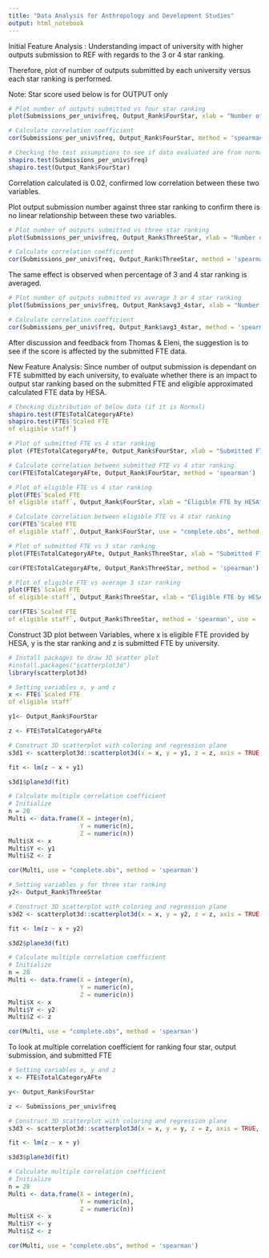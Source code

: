 ---
title: "Data Analysis for Anthropology and Development Studies"
output: html_notebook
---

Initial Feature Analysis : Understanding impact of university with higher outputs submission to REF with regards to the 3 or 4 star ranking.

Therefore, plot of number of outputs submitted by each university versus each star ranking is performed. 

Note: Star score used below is for OUTPUT only
```{r}
# Plot number of outputs submitted vs four star ranking
plot(Submissions_per_univ$freq, Output_Rank$FourStar, xlab = "Number of Output Submission Per University", ylab = "Four Star Score for Each University")

# Calculate correlation coefficient
cor(Submissions_per_univ$freq, Output_Rank$FourStar, method = 'spearman')

# Checking the test assumptions to see if data evaluated are from normal distribution
shapiro.test(Submissions_per_univ$freq)
shapiro.test(Output_Rank$FourStar)

```

Correlation calculated is 0.02, confirmed low correlation between these two variables.

Plot output submission number against three star ranking to confirm there is no linear relationship between these two variables. 

```{r}
# Plot number of outputs submitted vs three star ranking
plot(Submissions_per_univ$freq, Output_Rank$ThreeStar, xlab = "Number of Output Submission Per University", ylab = "Three Star Score for Each University")

# Calculate correlation coefficient
cor(Submissions_per_univ$freq, Output_Rank$ThreeStar, method = 'spearman')

```

The same effect is observed when percentage of 3 and 4 star ranking is averaged. 

```{r}
# Plot number of outputs submitted vs average 3 or 4 star ranking
plot(Submissions_per_univ$freq, Output_Rank$avg3_4star, xlab = "Number of Output Submission Per University", ylab = "Average Three & Four Star Score for Each University")

# Calculate correlation coefficient
cor(Submissions_per_univ$freq, Output_Rank$avg3_4star, method = 'spearman')

```

After discussion and feedback from Thomas & Eleni, the suggestion is to see if the score is affected by the submitted FTE data. 

New Feature Analysis: Since number of output submission is dependant on FTE submitted by each university, to evaluate whether there is an impact to output star ranking based on the submitted FTE and eligible approximated calculated FTE data by HESA.


```{r}
# Checking distribution of below data (if it is Normal)
shapiro.test(FTE$TotalCategoryAFte)
shapiro.test(FTE$`Scaled FTE 
of eligible staff`)

# Plot of submitted FTE vs 4 star ranking
plot (FTE$TotalCategoryAFte, Output_Rank$FourStar, xlab = "Submitted FTE (Category A)", ylab = "Four Star Score for Each University")

# Calculate correlation between submitted FTE vs 4 star ranking
cor(FTE$TotalCategoryAFte, Output_Rank$FourStar, method = 'spearman')

```
```{r}
# Plot of eligible FTE vs 4 star ranking
plot(FTE$`Scaled FTE 
of eligible staff`, Output_Rank$FourStar, xlab = "Eligible FTE by HESA", ylab = "Four Star Score for Each University")

# Calculate correlation between eligible FTE vs 4 star ranking
cor(FTE$`Scaled FTE 
of eligible staff`, Output_Rank$FourStar, use = "complete.obs", method = 'spearman')

```

```{r}
# Plot of submitted FTE vs 3 star ranking
plot(FTE$TotalCategoryAFte, Output_Rank$ThreeStar, xlab = "Submitted FTE", ylab = "Three Star Score for Each University")

cor(FTE$TotalCategoryAFte, Output_Rank$ThreeStar, method = 'spearman')
```
```{r}
# Plot of eligible FTE vs average 3 star ranking
plot(FTE$`Scaled FTE 
of eligible staff`, Output_Rank$ThreeStar, xlab = "Eligible FTE by HESA", ylab = "Three Star Score for Each University")

cor(FTE$`Scaled FTE 
of eligible staff`, Output_Rank$ThreeStar, method = 'spearman', use = 'complete.obs')
```

Construct 3D plot between Variables, where x is eligible FTE provided by HESA, y is the star ranking and z is submitted FTE by university.

```{r}
# Install packages to draw 3D scatter plot
#install.packages("scatterplot3d")
library(scatterplot3d)
```

```{r}
# Setting variables x, y and z
x <- FTE$`Scaled FTE 
of eligible staff`

y1<- Output_Rank$FourStar

z <- FTE$TotalCategoryAFte

```

```{r}
# Construct 3D scatterplot with coloring and regression plane
s3d1 <- scatterplot3d::scatterplot3d(x = x, y = y1, z = z, axis = TRUE, color = 'BLUE', pch = 20, xlab = "Approximate Eligible FTE by HESA", ylab = "Four Star Output Score Per University", zlab = "Submitted FTE per University (Category A)")

fit <- lm(z ~ x + y1)

s3d1$plane3d(fit)

# Calculate multiple correlation coefficient
# Initialize 
n = 28
Multi <- data.frame(X = integer(n),
                    Y = numeric(n),
                    Z = numeric(n))
Multi$X <- x
Multi$Y <- y1
Multi$Z <- z

cor(Multi, use = "complete.obs", method = 'spearman')

```

```{r}
# Setting variables y for three star ranking
y2<- Output_Rank$ThreeStar

# Construct 3D scatterplot with coloring and regression plane
s3d2 <- scatterplot3d::scatterplot3d(x = x, y = y2, z = z, axis = TRUE, color = 'BLUE', pch = 20, xlab = "Approximate Eligible FTE by HESA", ylab = "Three Star Output Score Per University", zlab = "Submitted FTE per University (Category A)")

fit <- lm(z ~ x + y2)

s3d2$plane3d(fit)

# Calculate multiple correlation coefficient
# Initialize 
n = 28
Multi <- data.frame(X = integer(n),
                    Y = numeric(n),
                    Z = numeric(n))
Multi$X <- x
Multi$Y <- y2
Multi$Z <- z

cor(Multi, use = "complete.obs", method = 'spearman')

```

To look at multiple correlation coefficient for ranking four star, output submission, and submitted FTE

```{r}
# Setting variables x, y and z 
x <- FTE$TotalCategoryAFte

y<- Output_Rank$FourStar

z <- Submissions_per_univ$freq
```

```{r}
# Construct 3D scatterplot with coloring and regression plane
s3d3 <- scatterplot3d::scatterplot3d(x = x, y = y, z = z, axis = TRUE, color = 'BLUE', pch = 20, xlab = "Approximate Eligible FTE by HESA", ylab = "Three Star Output Score Per University", zlab = "Submitted FTE per University (Category A)")

fit <- lm(z ~ x + y)

s3d3$plane3d(fit)

# Calculate multiple correlation coefficient
# Initialize 
n = 28
Multi <- data.frame(X = integer(n),
                    Y = numeric(n),
                    Z = numeric(n))
Multi$X <- x
Multi$Y <- y
Multi$Z <- z

cor(Multi, use = "complete.obs", method = 'spearman')
```
